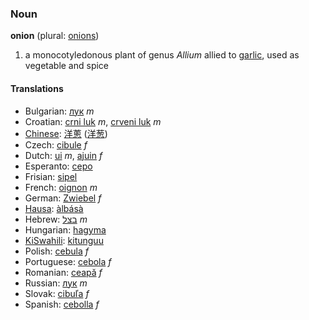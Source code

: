 ===Noun===
'''onion''' (plural: [[onions]])

# a monocotyledonous plant of genus ''Allium '' allied to [[garlic]], used as vegetable and spice


====Translations====
*Bulgarian: [[лук]] ''m''
*Croatian: [[crni luk]] ''m'', [[ crveni luk]] ''m''
*[[Chinese]]: [[洋蔥]] ([[洋葱]])
*Czech: [[cibule]] ''f''
*Dutch: [[ui]] ''m'', [[ajuin]] ''f''
*Esperanto: [[cepo]]
*Frisian: [[sipel]]
*French: [[oignon]] ''m''
*German: [[Zwiebel]] ''f''
*[[Hausa]]: [[àlbásà]]
*Hebrew: [[בצל]] ''m''
*Hungarian: [[hagyma]] 
*[[KiSwahili]]: [[kitunguu]]
*Polish: [[cebula]] ''f''
*Portuguese: [[cebola]] ''f''
*Romanian: [[ceapă]] ''f''
*Russian: [[лук]] ''m''
*Slovak: [[cibuľa]] ''f''
*Spanish: [[cebolla]] ''f''